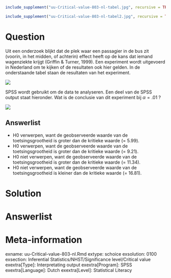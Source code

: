 ```{r, echo = FALSE, results = "hide"}
include_supplement("uu-Critical-value-803-nl-tabel.jpg", recursive = TRUE)
```

```{r, echo = FALSE, results = "hide"}
include_supplement("uu-Critical-value-803-nl-tabel2.jpg", recursive = TRUE)
```



Question
========
  
Uit een onderzoek blijkt dat de plek waar een passagier in de bus zit (voorin, in het midden, of achterin) effect heeft op de kans dat iemand wagenziekte krijgt (Griffin & Turner, 1999). Een experiment wordt uitgevoerd in Nederland om te kijken of de resultaten ook hier gelden. In de onderstaande tabel staan de resultaten van het experiment.

![](uu-Critical-value-803-nl-tabel.jpg)

SPSS wordt gebruikt om de data te analyseren. Een deel van de SPSS output staat hieronder. Wat is de conclusie van dit experiment bij $\alpha = .01$ ?

![](uu-Critical-value-803-nl-tabel2.jpg)
  
Answerlist
----------
* H0 verwerpen, want de geobserveerde waarde van de toetsingsgrootheid is groter dan de kritieke waarde (= 5.99). 
* H0 verwerpen, want de geobserveerde waarde van de toetsingsgrootheid is groter dan de kritieke waarde (= 9.21). 
* H0 niet verwerpen, want de geobserveerde waarde van de toetsingsgrootheid is groter dan de kritieke waarde (= 11.34). 
* H0 niet verwerpen, want de geobserveerde waarde van de toetsingsgrootheid is kleiner dan de kritieke waarde (= 16.81). 


Solution
========
  


Answerlist
========



Meta-information
================
exname: uu-Critical-value-803-nl.Rmd
extype: schoice
exsolution: 0100
exsection: Inferential Statistics/NHST/Significance level/Critical value
exextra[Type]: Interpretating output
exextra[Program]: SPSS
exextra[Language]: Dutch
exextra[Level]: Statistical Literacy
